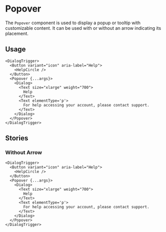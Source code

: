 
<Meta title="Components/Popover" of={PopoverStories} />

# Popover

The `Popover` component is used to display a popup or tooltip with customizable content. It can be used with or without an arrow indicating its placement.

## Usage

```tsx
<DialogTrigger>
  <Button variant="icon" aria-label="Help">
    <HelpCircle />
  </Button>
  <Popover {...args}>
    <Dialog>
      <Text size="xlarge" weight="700">
        Help
      </Text>
      <Text elementType='p'>
        For help accessing your account, please contact support.
      </Text>
    </Dialog>
  </Popover>
</DialogTrigger>
```
## Stories
<Canvas of={PopoverStories.Default} />
<Controls />

### Without Arrow
```tsx
<DialogTrigger>
  <Button variant="icon" aria-label="Help">
    <HelpCircle />
  </Button>
  <Popover {...args}>
    <Dialog>
      <Text size="xlarge" weight="700">
        Help
      </Text>
      <Text elementType='p'>
        For help accessing your account, please contact support.
      </Text>
    </Dialog>
  </Popover>
</DialogTrigger>
```
<Canvas of={PopoverStories.WithoutArrow} />

